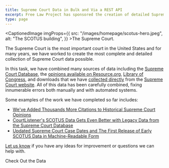 ```yaml
---
title: Supreme Court Data in Bulk and Via a REST API
excerpt: Free Law Project has sponsored the creation of detailed Supreme Court Data and made it available via their CourtListener website. The data combines the best of many sources including the Supreme Court Database (SCDB), Resource.org, Library of Congress, and the Supreme Court's website. The data is available as XML or JSON in bulk data format or via an API.
type: page
---
```


<CaptionedImage imgProps={{
  src: "/images/homepage/scotus-hero.jpeg",
  alt: "The SCOTUS building",
}} >The Supreme Court.</CaptionedImage>

<p className="lead">The Supreme Court is the most important court in the United States and for many years, we have worked to create the most complete and detailed collection of Supreme Court data possible.</p>

In this task, we have combined many sources of data including the [Supreme Court Database][scdb], the [opinions available on Resource.org][pro], [Library of Congress][loc], and downloads that we have [collected directly][js] from the [Supreme Court website][scotus]. All of this data has been carefully combined, fixing innumerable errors both manually and with automated systems.

Some examples of the work we have completed so far includes:

 - [We've Added Thousands More Citations to Historical Supreme Court Opinions](/2017/03/27/old-scotus-citations/)
 - [CourtListener's SCOTUS Data Gets Even Better with Legacy Data from the Supreme Court Database](/2016/09/06/legacy-scdb/)
 - [Updated Supreme Court Case Dates and The First Release of Early SCOTUS Data in Machine-Readable Form](/2011/05/25/updated-scotus-dates/)

[Let us know][contact] if you have any ideas for improvement or questions we can help with.

<div className="text-center">
    <PurpleButton href="https://www.courtlistener.com/api/" size="lg">Check Out the Data</PurpleButton>
</div>


[pro]: https://law.resource.org/pub/us/case/reporter/US/

[scdb]: /2014/12/21/scdb/

[scotus]: http://www.supremecourt.gov/

[loc]: /2011/05/25/updated-scotus-dates/

[contact]: /contact/

[js]: /projects/juriscraper/